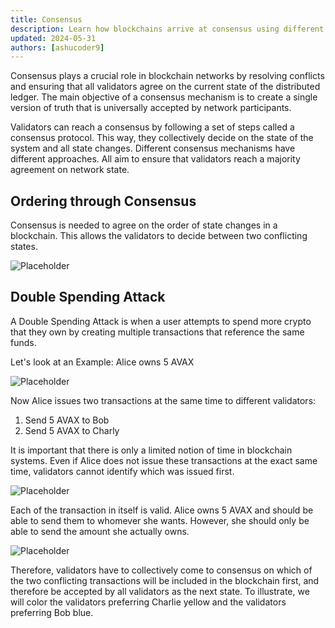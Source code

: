 ```yaml
---
title: Consensus
description: Learn how blockchains arrive at consensus using different mechanisms.
updated: 2024-05-31
authors: [ashucoder9]
---
```


Consensus plays a crucial role in blockchain networks by resolving conflicts and ensuring that all validators agree on the current state of the distributed ledger. The main objective of a consensus mechanism is to create a single version of truth that is universally accepted by network participants.

Validators can reach a consensus by following a set of steps called a consensus protocol. This way, they collectively decide on the state of the system and all state changes. Different consensus mechanisms have different approaches. All aim to ensure that validators reach a majority agreement on network state. 

## Ordering through Consensus 
Consensus is needed to agree on the order of state changes in a blockchain. This allows the validators to decide between two conflicting states.

![Placeholder](https://images.unsplash.com/photo-1511285605577-4d62fb50d2f7?w=500&auto=format&fit=crop&q=60&ixlib=rb-4.0.3&ixid=M3wxMjA3fDB8MHxzZWFyY2h8MTF8fHBsYWNlaG9sZGVyfGVufDB8fDB8fHww "a title")

## Double Spending Attack

A Double Spending Attack is when a user attempts to spend more crypto that they own by creating multiple transactions that reference the same funds.

Let's look at an Example: Alice owns 5 AVAX

![Placeholder](https://images.unsplash.com/photo-1511285605577-4d62fb50d2f7?w=500&auto=format&fit=crop&q=60&ixlib=rb-4.0.3&ixid=M3wxMjA3fDB8MHxzZWFyY2h8MTF8fHBsYWNlaG9sZGVyfGVufDB8fDB8fHww "a title")

Now Alice issues two transactions at the same time to different validators:

1. Send 5 AVAX to Bob
2. Send 5 AVAX to Charly

It is important that there is only a limited notion of time in blockchain systems. Even if Alice does not issue these transactions at the exact same time, validators cannot identify which was issued first.

![Placeholder](https://images.unsplash.com/photo-1511285605577-4d62fb50d2f7?w=500&auto=format&fit=crop&q=60&ixlib=rb-4.0.3&ixid=M3wxMjA3fDB8MHxzZWFyY2h8MTF8fHBsYWNlaG9sZGVyfGVufDB8fDB8fHww "a title")

Each of the transaction in itself is valid. Alice owns 5 AVAX and should be able to send them to whomever she wants. However, she should only be able to send the amount she actually owns.

![Placeholder](https://images.unsplash.com/photo-1511285605577-4d62fb50d2f7?w=500&auto=format&fit=crop&q=60&ixlib=rb-4.0.3&ixid=M3wxMjA3fDB8MHxzZWFyY2h8MTF8fHBsYWNlaG9sZGVyfGVufDB8fDB8fHww "a title")

Therefore, validators have to collectively come to consensus on which of the two conflicting transactions will be included in the blockchain first, and therefore be accepted by all validators as the next state. To illustrate, we will color the validators preferring Charlie yellow and the validators preferring Bob blue.